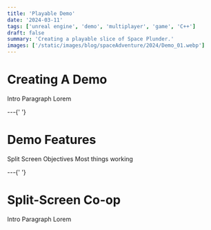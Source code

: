 ```yaml
---
title: 'Playable Demo'
date: '2024-03-11'
tags: ['unreal engine', 'demo', 'multiplayer', 'game', 'C++']
draft: false
summary: 'Creating a playable slice of Space Plunder.'
images: ['/static/images/blog/spaceAdventure/2024/Demo_01.webp']
---
```


# Creating A Demo

Intro Paragraph
Lorem

<div className="-mx-2 flex flex-wrap overflow-hidden xl:-mx-2">
  <div>
    <VideoPlayer
      loop
      autoPlay
      muted
      src="/static/vids/2024/demo/Demo_04_SneakingPastCameras.webm"
    />
  </div>
</div>
---{' '}

# Demo Features

Split Screen
Objectives
Most things working

<VideoPlayer loop autoPlay muted src="/static/vids/2024/demo/Demo_04_Companions.webm" />
---{' '}

# Split-Screen Co-op

Intro Paragraph
Lorem

<VideoPlayer loop autoPlay muted src="/static/vids/2024/demo/Demo_02_Death.webm" />

<VideoPlayer loop autoPlay muted src="/static/vids/2024/demo/Demo_03_Rockets.webm" />
<VideoPlayer loop autoPlay muted src="/static/vids/2024/demo/Demo_01_Death.webm" />
